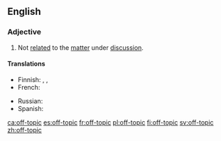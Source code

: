 ==English==

===Adjective===
{{en-adj|head=[[off]]-[[topic]]}}

# Not [[related]] to the [[matter]] under [[discussion]].

====Translations====
{{trans-top|not related to the matter being discussed}}
* Finnish: {{t|fi|asiaan kuulumaton}}, {{t|fi|epäasiallinen}}, {{t+|fi|asiaton}}
* French: {{t+|fr|hors-sujet|m}}
{{trans-mid}}
* Russian: {{t|ru|не по те́ме}}
* Spanish: {{t|es|fuera de tema}}
{{trans-bottom}}

[[ca:off-topic]]
[[es:off-topic]]
[[fr:off-topic]]
[[pl:off-topic]]
[[fi:off-topic]]
[[sv:off-topic]]
[[zh:off-topic]]